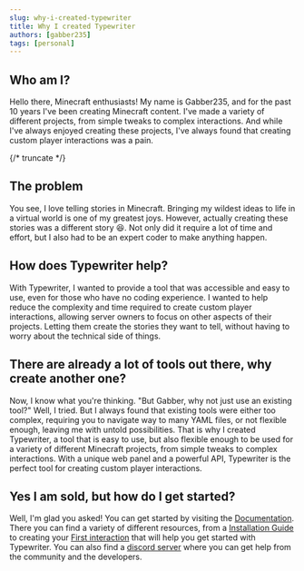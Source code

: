 ```yaml
---
slug: why-i-created-typewriter
title: Why I created Typewriter
authors: [gabber235]
tags: [personal]
---
```


## Who am I?
Hello there, Minecraft enthusiasts! My name is Gabber235, and for the past 10 years I've been creating Minecraft content. I've made a variety of different projects, from simple tweaks to complex interactions. And while I've always enjoyed creating these projects, I've always found that creating custom player interactions was a pain.

{/* truncate */}

## The problem
You see, I love telling stories in Minecraft. Bringing my wildest ideas to life in a virtual world is one of my greatest joys. 
However, actually creating these stories was a different story 😆. Not only did it require a lot of time and effort, but I also had to be an expert coder to make anything happen.

## How does Typewriter help?
With Typewriter, I wanted to provide a tool that was accessible and easy to use, even for those who have no coding experience. I wanted to help reduce the complexity and time required to create custom player interactions, allowing server owners to focus on other aspects of their projects. Letting them create the stories they want to tell, without having to worry about the technical side of things.

## There are already a lot of tools out there, why create another one?
Now, I know what you're thinking. "But Gabber, why not just use an existing tool?" Well, I tried. But I always found that existing tools were either too complex, requiring you to navigate way to many YAML files, or not flexible enough, leaving me with untold possibilities.
That is why I created Typewriter, a tool that is easy to use, but also flexible enough to be used for a variety of different Minecraft projects, from simple tweaks to complex interactions. With a unique web panel and a powerful API, Typewriter is the perfect tool for creating custom player interactions.

## Yes I am sold, but how do I get started?
Well, I'm glad you asked! You can get started by visiting the [Documentation](https://docs.typewritermc.com/docs/home).
There you can find a variety of different resources, from a [Installation Guide](https://docs.typewritermc.com/docs/installation-guide) to creating your [First interaction](https://docs.typewritermc.com/docs/first-interaction) that will help you get started with Typewriter.
You can also find a [discord server](https://discord.gg/gs5QYhfv9x) where you can get help from the community and the developers.
